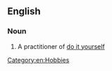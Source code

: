 ==English==

===Noun===
{{en-noun|sg=[[do]]-[[it]]-[[yourself]]er}}

# A practitioner of [[do it yourself]]

[[Category:en:Hobbies]]